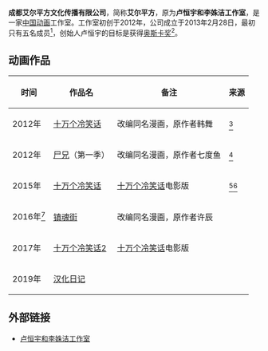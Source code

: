 {{Infobox company
| name                = 成都艾尔平方文化传播有限公司
| name_en             = L² Studio
| logo                = L²_Studio_LOGO.jpg
| logo_size           = 
| logo_caption        = 
| image               =          
| image_size          =
| image_caption       =
| native_name         = 
| native_name_lang    = 
| other_name          = 
| type                = [[有限公司|有限公司]]
| predecessor         = 
| foundation          = 2013年2月28日
| founder             = 
| location            = {{CHN}}[[四川省|四川省]][[成都市|成都市]]高新区
| area_served         = 
| key_people          = 卢恒宇、李姝洁
| industry            = [[媒體|媒體]]、動畫工作室
| products            = IP动画化、动画电影创作和制作，引擎动画开发
| services            = 
| subsid              = 
| owner               = 
| num_employees       = 
| ratio               = 
| homepage            = {{URL|http://luheli.com/}}
}}
'''成都艾尔平方文化传播有限公司'''，简称'''艾尔平方'''，原为'''卢恒宇和李姝洁工作室'''，是一家[[中国|中国]][[动画|动画]]工作室。工作室初创于2012年，公司成立于2013年2月28日，最初只有五名成员<ref name=":0">{{Cite web|url = http://epaper.xkb.com.cn/view/895546|title = 一不小心这些漫画神剧火了，少儿请自动绕行2|accessdate = |author = |date = 2013-11-12|publisher = 新快报|deadurl = yes|archiveurl = https://web.archive.org/web/20160304122613/http://epaper.xkb.com.cn/view/895546|archivedate = 2016-03-04}}</ref>，创始人卢恒宇的目标是获得[[奥斯卡奖|奥斯卡奖]]<ref>{{Cite web|url = http://ent.sina.com.cn/m/c/2014-12-18/17394259612.shtml|title = 《十冷》导演：终极目标是拿到奥斯卡！|accessdate = |author = |date = 2014年12月18日|publisher = 新浪娱乐}}</ref>。

== 动画作品 ==
{| class="wikitable"
!时间
!作品名
!备注
!来源
|-
|2012年
|[[十万个冷笑话|十万个冷笑话]]
|改编同名漫画，原作者韩舞
|<ref name=":0" />
|-
|2012年
|[[尸兄|尸兄]]（第一季）
|改编同名漫画，原作者七度鱼
|<ref name=":0" />
|-
|2015年
|[[十萬個冷笑話_(電影)|十万个冷笑话]]
|[[十万个冷笑话|十万个冷笑话]]电影版
|<ref>{{Cite web|url = http://www.chinadaily.com.cn/hqgj/jryw/2014-08-19/content_12225219.html|title = 电影版《十万个冷笑话》定档2015年1月|accessdate = |author = |date = 2014-08-19|publisher = 中国日报}}</ref><ref>{{Cite web|url = http://www.chinadaily.com.cn/micro-reading/dzh/2014-12-15/content_12893584.html|title = 国内首部“喜剧动画片”元旦上映|accessdate = |author = |date = 2014-12-15|publisher = 中国日报网}}</ref>
|-
|2016年<ref>{{Cite web|title=镇魂街~动画PV强势登陆，定档4月28日每周四播出！|url=https://www.acgmnnews.com/5760/|accessdate=2019-08-12|date=2018-05-25|work=ACGMN NEWS|language=zh}}</ref>
|[[镇魂街|镇魂街]]
|改编同名漫画，原作者许辰
|
|-
|2017年
|[[十万个冷笑话2|十万个冷笑话2]]
|[[十万个冷笑话|十万个冷笑话]]电影版
|
|-
|2019年
|[[汉化日记|汉化日记]]
|
|
|}

== 外部链接 ==
* [http://luheli.com 卢恒宇和李姝洁工作室]

== 来源 ==
{{reflist|2}}

{{中国动画工作室}}
[[Category:中國動畫工作室|Category:中國動畫工作室]]
[[Category:2012年建立的組織|Category:2012年建立的組織]]